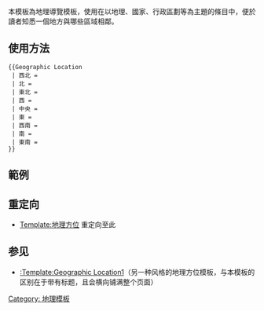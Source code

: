 <includeonly><!-- 在這裡加入模板的保護標識 --></includeonly><noinclude>{{template doc page viewed directly}}</noinclude>
本模板為地理導覽模板，使用在以地理、國家、行政區劃等為主題的條目中，便於讀者知悉一個地方與哪些區域相鄰。

==使用方法==
<pre>{{Geographic Location
 | 西北 = 
 | 北 = 
 | 東北 = 
 | 西 = 
 | 中央 = 
 | 東 = 
 | 西南 = 
 | 南 = 
 | 東南 = 
}}</pre>

==範例==
<!--以条目[[奥地利]]为例-->

{{Geographic Location
 | 西北 = {{GER}}
 | 北 = {{CZE}}
 | 東北 = 
 | 西 = {{SUI}}<br>{{LIE}}
 | 中央 = {{AUT}}
 | 東 = {{SVK}}
 | 西南 = {{ITA}}
 | 南 = {{SLO}}
 | 東南 = {{HUN}}
}}

==重定向==
*[[Template:地理方位]] 重定向至此

==参见==
* [[:Template:Geographic Location1]]（另一种风格的地理方位模板，与本模板的区别在于带有标题，且会横向铺满整个页面）

<includeonly>
[[Category: 地理模板]]
</includeonly>
